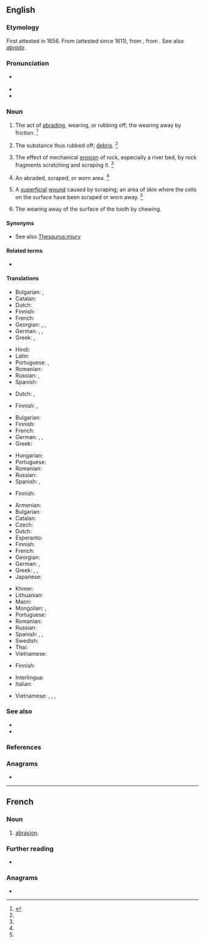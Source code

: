 {{also|Abrasion|abrasión}}
==English==

===Etymology===
First attested in 1656. From {{etyl|fr|en}} {{m|fr|abrasion}} (attested since 1611), from {{etyl|ML.|en}} {{m|la|abrasio||a scraping}}, from {{m|la|abrādō||scrape off}}. See also ''[[abrade#Etymology|abrade]]''.

===Pronunciation===
* {{a|US}} {{IPA|/əˈbɹeɪ.ʒn̩/|lang=en}}
* {{audio|en-us-abrasion.ogg|Audio (US)|lang=en}}
* {{rhymes|eɪʒən|lang=en}}

===Noun===
{{en-noun|~}}

# The act of [[abrading]], wearing, or rubbing off; the wearing away by friction. {{defdate|First attested in the mid 17<sup>th</sup> century.}}<ref name=SOED>{{R:SOED5|page=7}}</ref>
# {{lb|en|obsolete}} The substance thus rubbed off; [[debris]]. {{defdate|First attested in the mid 18<sup>th</sup> century.}}<ref name=SOED/>
# {{lb|en|geology}} The effect of mechanical [[erosion]] of rock, especially a river bed, by rock fragments scratching and scraping it. {{defdate|First attested in the mid 19<sup>th</sup> century.}}<ref name=SOED/>
# An abraded, scraped, or worn area. {{defdate|First attested in the mid 20<sup>th</sup> century.}}<ref name=SOED/>
# {{lb|en|medicine}} A [[superficial]] [[wound]] caused by scraping; an area of skin where the cells on the surface have been scraped or worn away. {{defdate|First attested in the mid 20<sup>th</sup> century.}}<ref name=SOED/>
# {{lb|en|dentistry}} The wearing away of the surface of the tooth by chewing.

====Synonyms====
* See also [[Thesaurus:injury]]

====Related terms====
* {{l|en|abrade}}

====Translations====
{{trans-top|act of abrading}}
* Bulgarian: {{t+|bg|изтъркване|n}}, {{t+|bg|изтриване|n}}
* Catalan: {{t|ca|abrasió|f}}
* Dutch: {{t|nl|afschuring|m}}
* Finnish: {{t+|fi|hionta}}
* French: {{t+|fr|abrasion|f}}
* Georgian: {{t|ka|გაცვეთა}}, {{t|ka|გახეხვა}}, {{t|ka|ცვეთა}}
* German: {{t+|de|Abrasion|f}}, {{t|de|Abschürfen|n}}, {{t|de|Abtragen|n}}
* Greek: {{t+|el|απόξεση|f|sc=Grek}}, {{t|el|εκτριβή|f|sc=Grek}}
{{trans-mid}}
* Hindi: {{t|hi|रगड़न|tr=Ragaḍa़na|sc=Deva}}
* Latin: {{t|la|abrāsiō|f}}
* Portuguese: {{t+|pt|abrasamento|m}}, {{t+|pt|raspagem|f}}
* Romanian: {{t+|ro|abraziune|f}}
* Russian: {{t+|ru|тре́ние|n}}, {{t+|ru|истира́ние|n}}
* Spanish: {{t+|es|abrasión|f}}
{{trans-bottom}}

{{trans-top|substance rubbed off}}
* Dutch: {{t+|nl|abrasie|m}}, {{t|nl|brandingserosie|m}}
{{trans-mid}}
* Finnish: {{t|fi|hiomapöly}}, {{t|fi|[[hioma]][[jäte]]}}
{{trans-bottom}}

{{trans-top|geology: effect of mechanical erosion of rock}}
* Bulgarian: {{t+|bg|абразия|f|tr=abrázija}}
* Finnish: {{t+|fi|kuluma}}
* French: {{t+|fr|abrasion|f}}
* German: {{t+|de|Abrasion|f}}, {{t|de|Abrieb|n}}, {{t|de|Abtrag|m}}
* Greek: {{t|el|αποξύρηση|f|sc=Grek}}
{{trans-mid}}
* Hungarian: {{t+|hu|erózió}}
* Portuguese: {{t+|pt|abrasão|f}}
* Romanian: {{t+|ro|abraziune|f}}
* Russian: {{t+|ru|абра́зия|f}}
* Spanish: {{t+|es|erosión|f}}, {{t+|es|abrasión|f}}
{{trans-bottom}}

{{trans-top|abraded, scraped, or worn area}}
* Finnish: {{t+|fi|kuluma}}
{{trans-mid}}
{{trans-bottom}}

{{trans-top|medicine: superficial wound}}
* Armenian: {{t+|hy|քերվածք}}
* Bulgarian: {{t|bg|ожулване|n}}
* Catalan: {{t|ca|abrasió|f}}
* Czech: {{t+|cs|odřenina|f}}
* Dutch: {{t+|nl|schaafwond|c}}
* Esperanto: {{t-needed|eo}}
* Finnish: {{t|fi|hiertymä}}
* French: {{t+|fr|abrasion|f}}
* Georgian: {{t-needed|ka}}
* German: {{t+|de|Abrasion|f}}, {{t+|de|Abschürfung|f}}
* Greek: {{t+|el|εκδορά|f|sc=Grek}}, {{t+|el|γρατζουνιά|f|sc=Grek}},
* Japanese: {{t-needed|ja}}
{{trans-mid}}
* Khmer: {{t|km|ការដាច់រយះ|tr=kaa dac rɔyeah|sc=Khmr}}
* Lithuanian: {{t|lt|nubrozdinimas|m}}
* Maori: {{t|mi|riwha}}
* Mongolian: {{t|mn|шалбархай}}, {{t+|mn|зулгархай}}
* Portuguese: {{t+|pt|abrasão|f}}
* Romanian: {{t+|ro|abraziune|f}}
* Russian: {{t+|ru|сса́дина|f}}
* Spanish: {{t+|es|abrasión|f}}, {{t+|es|rasguño|m}}, {{t|es|raspadura|f}}
* Swedish: {{t|sv|skrubbsår|n}}
* Thai: {{t-needed|th}}
* Vietnamese: {{t-needed|vi}}
{{trans-bottom}}

{{trans-top|dentistry: wearing away of the surface of the tooth}}
* Finnish: {{t+|fi|kuluminen}}
{{trans-mid}}
{{trans-bottom}}

{{checktrans-top}}
* Interlingua: {{t-check|ia|abrasion}}
* Italian: {{t+check|it|abrasione|f}}
{{trans-mid}}
* Vietnamese: {{t-check|vi|sự làm trầy}}, {{t-check|vi|sự cọ xơ ra}}, {{t-check|vi|chỗ bị trầy da}}, {{t-check|vi|sự mài mòn}}
{{trans-bottom}}

===See also===
* {{l|en|contusion}}
* {{l|en|laceration}}

===References===
<references/>

===Anagrams===
* {{anagrams|en|a=aabinors|Robainas|abronias|arabinos}}

----

==French==

===Noun===
{{fr-noun|f}}

# [[#English|abrasion]].

===Further reading===
* {{R:TLFi}}

===Anagrams===
* {{l|fr|abornais}}